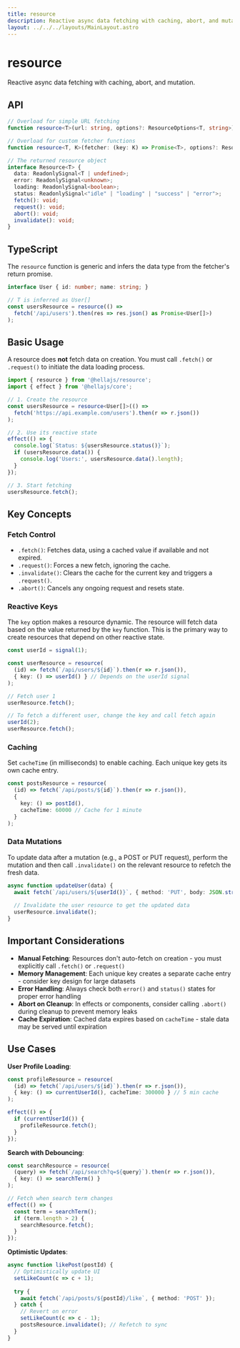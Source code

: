 ```yaml
---
title: resource
description: Reactive async data fetching with caching, abort, and mutation.
layout: ../../../layouts/MainLayout.astro
---
```


# resource

Reactive async data fetching with caching, abort, and mutation.

## API

```typescript
// Overload for simple URL fetching
function resource<T>(url: string, options?: ResourceOptions<T, string>): Resource<T>;

// Overload for custom fetcher functions
function resource<T, K>(fetcher: (key: K) => Promise<T>, options?: ResourceOptions<T, K>): Resource<T>;

// The returned resource object
interface Resource<T> {
  data: ReadonlySignal<T | undefined>;
  error: ReadonlySignal<unknown>;
  loading: ReadonlySignal<boolean>;
  status: ReadonlySignal<"idle" | "loading" | "success" | "error">;
  fetch(): void;
  request(): void;
  abort(): void;
  invalidate(): void;
}
```

## TypeScript

The `resource` function is generic and infers the data type from the fetcher's return promise.

```typescript
interface User { id: number; name: string; }

// T is inferred as User[]
const usersResource = resource(() => 
  fetch('/api/users').then(res => res.json() as Promise<User[]>)
);
```

## Basic Usage

A resource does **not** fetch data on creation. You must call `.fetch()` or `.request()` to initiate the data loading process.

```typescript
import { resource } from '@hellajs/resource';
import { effect } from '@hellajs/core';

// 1. Create the resource
const usersResource = resource<User[]>(() => 
  fetch('https://api.example.com/users').then(r => r.json())
);

// 2. Use its reactive state
effect(() => {
  console.log(`Status: ${usersResource.status()}`);
  if (usersResource.data()) {
    console.log('Users:', usersResource.data().length);
  }
});

// 3. Start fetching
usersResource.fetch();
```

## Key Concepts

### Fetch Control
- `.fetch()`: Fetches data, using a cached value if available and not expired.
- `.request()`: Forces a new fetch, ignoring the cache.
- `.invalidate()`: Clears the cache for the current key and triggers a `.request()`.
- `.abort()`: Cancels any ongoing request and resets state.

### Reactive Keys
The `key` option makes a resource dynamic. The resource will fetch data based on the value returned by the `key` function. This is the primary way to create resources that depend on other reactive state.

```typescript
const userId = signal(1);

const userResource = resource(
  (id) => fetch(`/api/users/${id}`).then(r => r.json()),
  { key: () => userId() } // Depends on the userId signal
);

// Fetch user 1
userResource.fetch();

// To fetch a different user, change the key and call fetch again
userId(2);
userResource.fetch();
```

### Caching
Set `cacheTime` (in milliseconds) to enable caching. Each unique key gets its own cache entry.

```typescript
const postsResource = resource(
  (id) => fetch(`/api/posts/${id}`).then(r => r.json()),
  { 
    key: () => postId(),
    cacheTime: 60000 // Cache for 1 minute
  }
);
```

### Data Mutations
To update data after a mutation (e.g., a POST or PUT request), perform the mutation and then call `.invalidate()` on the relevant resource to refetch the fresh data.

```typescript
async function updateUser(data) {
  await fetch(`/api/users/${userId()}`, { method: 'PUT', body: JSON.stringify(data) });
  
  // Invalidate the user resource to get the updated data
  userResource.invalidate();
}
```

## Important Considerations

- **Manual Fetching**: Resources don't auto-fetch on creation - you must explicitly call `.fetch()` or `.request()`
- **Memory Management**: Each unique key creates a separate cache entry - consider key design for large datasets
- **Error Handling**: Always check both `error()` and `status()` states for proper error handling
- **Abort on Cleanup**: In effects or components, consider calling `.abort()` during cleanup to prevent memory leaks
- **Cache Expiration**: Cached data expires based on `cacheTime` - stale data may be served until expiration

## Use Cases

**User Profile Loading**:
```typescript
const profileResource = resource(
  (id) => fetch(`/api/users/${id}`).then(r => r.json()),
  { key: () => currentUserId(), cacheTime: 300000 } // 5 min cache
);

effect(() => {
  if (currentUserId()) {
    profileResource.fetch();
  }
});
```

**Search with Debouncing**:
```typescript
const searchResource = resource(
  (query) => fetch(`/api/search?q=${query}`).then(r => r.json()),
  { key: () => searchTerm() }
);

// Fetch when search term changes
effect(() => {
  const term = searchTerm();
  if (term.length > 2) {
    searchResource.fetch();
  }
});
```

**Optimistic Updates**:
```typescript
async function likePost(postId) {
  // Optimistically update UI
  setLikeCount(c => c + 1);
  
  try {
    await fetch(`/api/posts/${postId}/like`, { method: 'POST' });
  } catch {
    // Revert on error
    setLikeCount(c => c - 1);
    postsResource.invalidate(); // Refetch to sync
  }
}
```